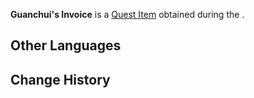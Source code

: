 {{Item Infobox
|id           = 120084
|image        = Item Quest Letter.png
|type         = Quest Items
|group        = Event Items
|quality      = 0
|description  = An invoice that [[Georg]] wrote for [[Guanchui]]. It records the price for the 100 boxes of [[Fruits of the Festival]], the details of various fees, the transaction time, and the estimated time when the goods will arrive. This will surely put the client at ease.
|event        = Of Ballads and Brews
|source1      = [[Mountain Mixologist]]
}}
'''Guanchui's Invoice''' is a [[Quest Item]] obtained during the {{Quest|Mountain Mixologist}}.

==Other Languages==
{{Other Languages
|default_hidden = 1
|en      = Guanchui's Invoice
|zhs     = 关垂的订货单据
|zhs_rm  = Guānchuí de Dìnghuò Dānjù
|zht     = 關垂的訂貨單據
|zht_rm  = Guānchuí de Dìnghuò Dānjù
|ja      = 関垂への受注書
|ja_rm   = Kansui he no Juchuusho{{Assumed}}
|ko      = 관수의 주문서
|ko_rm   = Gwansu-ui Jumunseo
|es      = Recibo de Guanchui
|fr      = Bon de commande de Guanchui
|ru      = Квитанция Гуань Чуя
|th      = ใบเสร็จของ Guanchui
|th_rm   = 
|vi      = Hóa Đơn Đặt Hàng Của Guanchui
|de      = Guanchuis Bestellungsbeleg
|id      = Faktur Guanchui
|pt      = Recibo de Guanchui
|tr      = Guanchui'nin Faturası
|it      = Fattura di Guanchui
}}

==Change History==
{{Change History|3.1}}